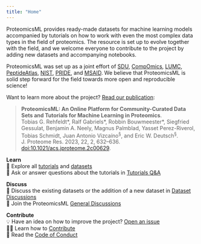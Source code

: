 ```yaml
---
title: "Home"
---
```


ProteomicsML provides ready-made datasets for machine learning models accompanied by
tutorials on how to work with even the most complex data types in the field of
proteomics. The resource is set up to evolve together with the field, and we welcome
everyone to contribute to the project by adding new datasets and accompanying notebooks.

ProteomicsML was set up as a joint effort of [SDU][sdu], [CompOmics][compomics],
[LUMC][lumc], [PeptideAtlas][peptideatlas], [NIST][nist], [PRIDE][pride],
and [MSAID][msaid]. We believe that ProteomicsML is solid step forward for the field towards
more open and reproducible science!

Want to learn more about the project? [Read our publication](publication.html):

>**ProteomicsML: An Online Platform for Community-Curated Data Sets and Tutorials for Machine Learning in Proteomics**.<br>
>Tobias G. Rehfeldt\*, Ralf Gabriels\*, Robbin Bouwmeester\*, Siegfried Gessulat, Benjamin A. Neely, Magnus Palmblad, Yasset Perez-Riverol, Tobias Schmidt, Juan Antonio Vizcaı́no^§^, and Eric W. Deutsch^§^.<br>
>J. Proteome Res. 2023, 22, 2, 632–636. [doi:10.1021/acs.jproteome.2c00629](https://doi.org/10.1021/acs.jproteome.2c00629).



[sdu]: https://www.sdu.dk/
[compomics]: https://compomics.com
[lumc]: https://www.lumc.nl/?setlanguage=English&setcountry=en
[peptideatlas]:  http://www.peptideatlas.org/
[nist]: https://www.nist.gov/
[pride]: https://www.ebi.ac.uk/pride/
[msaid]: https://www.msaid.de/

**Learn**<br>
📒 Explore all [tutorials][tutorials] and [datasets][datasets]<br>
🙏 Ask or answer questions about the tutorials in [Tutorials Q&A][tutorials-qa]

**Discuss**<br>
📄 Discuss the existing datasets or the addition of a new dataset in [Dataset Discussions][dataset-discussions]<br>
💬 Join the ProteomicsML [General Discussions][general-discussions]<br>

**Contribute**<br>
💡 Have an idea on how to improve the project? [Open an issue][open-issue]<br>
🧑‍🔧 Learn how to [Contribute][contributing]<br>
🤝 Read the [Code of Conduct][code-of-conduct]<br>

[tutorials]: /tutorials
[datasets]: /datasets
[tutorials-qa]: https://github.com/ProteomicsML/ProteomicsML/discussions/categories/tutorials-q-a
[dataset-discussions]: https://github.com/ProteomicsML/ProteomicsML/discussions/categories/dataset-discussions
[general-discussions]: https://github.com/ProteomicsML/ProteomicsML/discussions/categories/general
[open-issue]: https://github.com/ProteomicsML/ProteomicsML/issues
[contributing]: https://www.proteomicsml.org/contributing.html
[code-of-conduct]: https://www.proteomicsml.org/code-of-conduct.html
